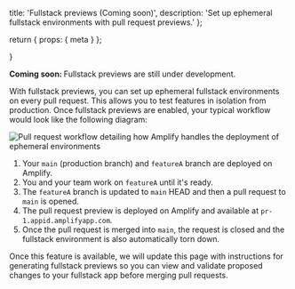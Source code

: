 
  title: 'Fullstack previews (Coming soon)',
  description:
    'Set up ephemeral fullstack environments with pull request previews.'
};

  return {
    props: {
      meta
    }
  };

}

<Callout info={true}>
  <b>Coming soon: </b>Fullstack previews are still under development.
</Callout>

With fullstack previews, you can set up ephemeral fullstack environments on every pull request. This allows you to test features in isolation from production. Once fullstack previews are enabled, your typical workflow would look like the following diagram:

![Pull request workflow detailing how Amplify handles the deployment of ephemeral environments](/images/gen2/fullstack-branching/previews.png)

1. Your `main` (production branch) and `featureA` branch are deployed on Amplify.
1. You and your team work on `featureA` until it's ready.
1. The `featureA` branch is updated to `main` HEAD and then a pull request to `main` is opened.
1. The pull request preview is deployed on Amplify and available at `pr-1.appid.amplifyapp.com`.
1. Once the pull request is merged into `main`, the request is closed and the fullstack environment is also automatically torn down.

Once this feature is available, we will update this page with instructions for generating fullstack previews so you can view and validate proposed changes to your fullstack app before merging pull requests.
